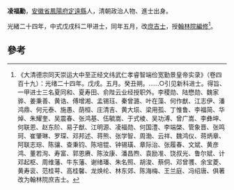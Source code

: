 '''凌福勳'''，[[安徽省_(清)|安徽省]][[鳳陽府|鳳陽府]][[定遠縣|定遠縣]]人，清朝政治人物、進士出身。

光緒二十四年，中式戊戌科二甲进士，同年五月，改[[庶吉士|庶吉士]]，授[[翰林院|翰林院]][[編修|編修]]<ref>《大清德宗同天崇运大中至正经文纬武仁孝睿智端俭宽勤景皇帝实录》（卷四百十九）：光绪二十四年。戊戌。五月。癸丑朔。……○引见新科进士。得旨、一甲进士三名夏同和、夏寿田、俞陛云业经授职外。李稷勋、陆懋勋、魏家骅、姜秉善、黄诰、傅增湘、孟锡珏、秦曾潞、叶在藻、何作猷、江志伊、潘鸿鼎、何元泰、施愚、荫桓、庄清吉、黄大埙、梁用孤、丁惟鲁、李福简、华焯、朱耀奎、吴震春、张鸿基、伍毓嵩、于式棱、吴功溥、曾广嵩、李彝坤、何联恩、赵东阶、易子猷、江明源、凌福勋、何国澧、李端棨、管象晋、张鸣珂、崔肇琳、罗琛、邓邦述、蒋熊、张学智、周渤、云祥、魏鸿仪、蒋炳章、阿联志琮、陈骧、查秉钧、陈培锟、钟锡璜、章际治、张履春、文斌、黄彦鸿、董若洵、寿富、郭恩赓、陈汝康、潘昌煦、袁励准、饶叔光、鲁尔斌、计邓起枢、周维藩、牛东藩、谢绪璠、朱名照、胡浚、蔡侗、邓曾彟、余宝菱、黄寿衮、范桂萼、高桂馨、龙焕纶、林东郊、陈海梅、王兰庭、冯绍唐、俱著改为翰林院庶吉士。</ref>。

==參考==
{{reflist}}
{{清朝人物小作品}}
{{光緒二十四年戊戌科殿試金榜}}